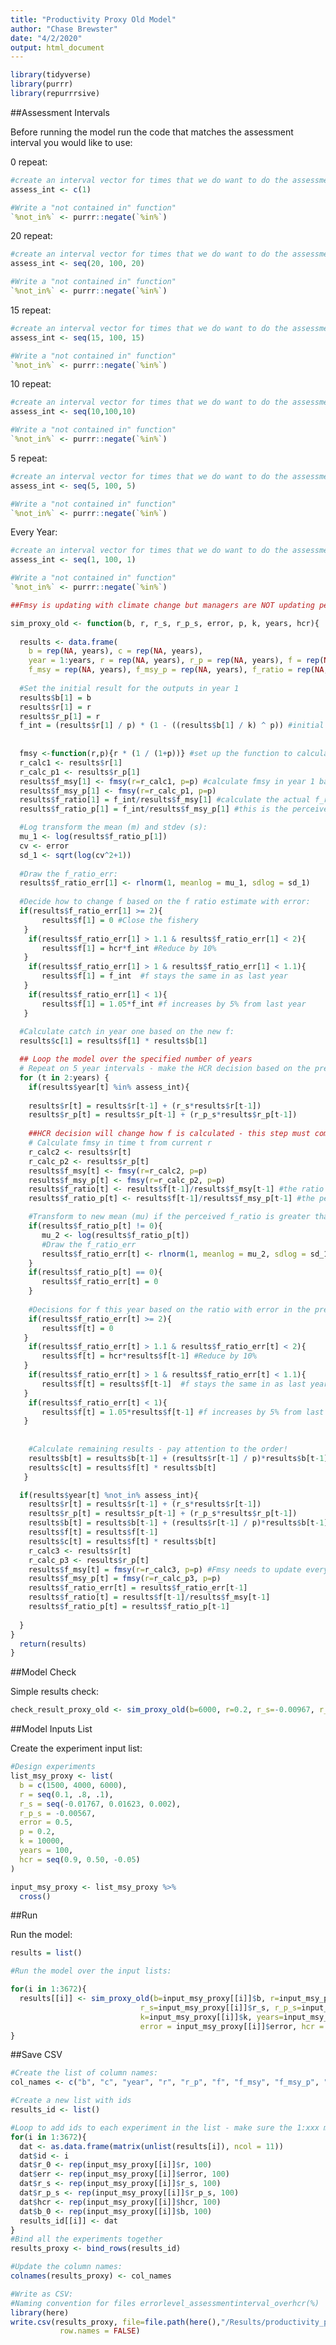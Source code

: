 ```yaml
---
title: "Productivity Proxy Old Model"
author: "Chase Brewster"
date: "4/2/2020"
output: html_document
---
```


```r
library(tidyverse)
library(purrr)
library(repurrrsive)
```


##Assessment Intervals

Before running the model run the code that matches the assessment interval you would like to use:

0 repeat:
```r

#create an interval vector for times that we do want to do the assessment:
assess_int <- c(1)

#Write a "not contained in" function"
`%not_in%` <- purrr::negate(`%in%`)
```

20 repeat:
```r

#create an interval vector for times that we do want to do the assessment:
assess_int <- seq(20, 100, 20)

#Write a "not contained in" function"
`%not_in%` <- purrr::negate(`%in%`)
```

15 repeat:
```r

#create an interval vector for times that we do want to do the assessment:
assess_int <- seq(15, 100, 15)

#Write a "not contained in" function"
`%not_in%` <- purrr::negate(`%in%`)
```

10 repeat:
```r

#create an interval vector for times that we do want to do the assessment:
assess_int <- seq(10,100,10)

#Write a "not contained in" function"
`%not_in%` <- purrr::negate(`%in%`)
```


5 repeat:
```r

#create an interval vector for times that we do want to do the assessment:
assess_int <- seq(5, 100, 5)

#Write a "not contained in" function"
`%not_in%` <- purrr::negate(`%in%`)
```

Every Year:
```r

#create an interval vector for times that we do want to do the assessment:
assess_int <- seq(1, 100, 1)

#Write a "not contained in" function"
`%not_in%` <- purrr::negate(`%in%`)
```


 
```r

##Fmsy is updating with climate change but managers are NOT updating perceived Fmsy 

sim_proxy_old <- function(b, r, r_s, r_p_s, error, p, k, years, hcr){ 
  
  results <- data.frame(
    b = rep(NA, years), c = rep(NA, years), 
    year = 1:years, r = rep(NA, years), r_p = rep(NA, years), f = rep(NA, years),
    f_msy = rep(NA, years), f_msy_p = rep(NA, years), f_ratio = rep(NA, years), f_ratio_p = rep(NA, years), f_ratio_err = rep(NA, years)) #Setup the results dataframe 
  
  #Set the initial result for the outputs in year 1
  results$b[1] = b
  results$r[1] = r
  results$r_p[1] = r
  f_int = (results$r[1] / p) * (1 - ((results$b[1] / k) ^ p)) #initial f assuming catch = surplus
  
  
  fmsy <-function(r,p){r * (1 / (1+p))} #set up the function to calculate Fmsy based on growth (r) and shape parameter (p)
  r_calc1 <- results$r[1]
  r_calc_p1 <- results$r_p[1]
  results$f_msy[1] <- fmsy(r=r_calc1, p=p) #calculate fmsy in year 1 based on historical parameters
  results$f_msy_p[1] <- fmsy(r=r_calc_p1, p=p)
  results$f_ratio[1] = f_int/results$f_msy[1] #calculate the actual f_ratio from initial fishing pressure (this is basically f in time t-1) and fmsy
  results$f_ratio_p[1] = f_int/results$f_msy_p[1] #this is the perceived f ratio by the fisheries managers - with climate change, this perceived ratio will not have an adjusted fmsy as productivity changes

  #Log transform the mean (m) and stdev (s):
  mu_1 <- log(results$f_ratio_p[1]) 
  cv <- error
  sd_1 <- sqrt(log(cv^2+1))
  
  #Draw the f_ratio_err:
  results$f_ratio_err[1] <- rlnorm(1, meanlog = mu_1, sdlog = sd_1)
  
  #Decide how to change f based on the f ratio estimate with error:
  if(results$f_ratio_err[1] >= 2){
       results$f[1] = 0 #Close the fishery
   } 
    if(results$f_ratio_err[1] > 1.1 & results$f_ratio_err[1] < 2){
       results$f[1] = hcr*f_int #Reduce by 10%
   }  
    if(results$f_ratio_err[1] > 1 & results$f_ratio_err[1] < 1.1){
       results$f[1] = f_int  #f stays the same in as last year
   }
    if(results$f_ratio_err[1] < 1){
       results$f[1] = 1.05*f_int #f increases by 5% from last year
   } 
  
  #Calculate catch in year one based on the new f:
  results$c[1] = results$f[1] * results$b[1] 

  ## Loop the model over the specified number of years
  # Repeat on 5 year intervals - make the HCR decision based on the previous years data and apply the f to the current assessment year, this f remains constant until next assessment
  for (t in 2:years) {
    if(results$year[t] %in% assess_int){
    
    results$r[t] = results$r[t-1] + (r_s*results$r[t-1])
    results$r_p[t] = results$r_p[t-1] + (r_p_s*results$r_p[t-1])
    
    ##HCR decision will change how f is calculated - this step must come before calculating c 
    # Calculate fmsy in time t from current r 
    r_calc2 <- results$r[t]
    r_calc_p2 <- results$r_p[t]
    results$f_msy[t] <- fmsy(r=r_calc2, p=p)
    results$f_msy_p[t] <- fmsy(r=r_calc_p2, p=p)
    results$f_ratio[t] <- results$f[t-1]/results$f_msy[t-1] #the ratio of f/fmsy at the beginning of the year is based on last years f and fmsy
    results$f_ratio_p[t] <- results$f[t-1]/results$f_msy_p[t-1] #the perceived f ratio is based on the original fmsy calculation

    #Transform to new mean (mu) if the perceived f_ratio is greater than 0:
    if(results$f_ratio_p[t] != 0){
       mu_2 <- log(results$f_ratio_p[t])
       #Draw the f_ratio_err
       results$f_ratio_err[t] <- rlnorm(1, meanlog = mu_2, sdlog = sd_1)
    }
    if(results$f_ratio_p[t] == 0){
       results$f_ratio_err[t] = 0
    }
    
    #Decisions for f this year based on the ratio with error in the previous year 
    if(results$f_ratio_err[t] >= 2){
       results$f[t] = 0 
   } 
    if(results$f_ratio_err[t] > 1.1 & results$f_ratio_err[t] < 2){
       results$f[t] = hcr*results$f[t-1] #Reduce by 10%
   }  
    if(results$f_ratio_err[t] > 1 & results$f_ratio_err[t] < 1.1){
       results$f[t] = results$f[t-1]  #f stays the same in as last year
   }
    if(results$f_ratio_err[t] < 1){
       results$f[t] = 1.05*results$f[t-1] #f increases by 5% from last year
   } 
    
    
    #Calculate remaining results - pay attention to the order!
    results$b[t] = results$b[t-1] + (results$r[t-1] / p)*results$b[t-1]*(1 - ((results$b[t-1]/k) ^ p))-results$c[t-1]
    results$c[t] = results$f[t] * results$b[t]
   } 

  if(results$year[t] %not_in% assess_int){
    results$r[t] = results$r[t-1] + (r_s*results$r[t-1])
    results$r_p[t] = results$r_p[t-1] + (r_p_s*results$r_p[t-1])
    results$b[t] = results$b[t-1] + (results$r[t-1] / p)*results$b[t-1]*(1 - ((results$b[t-1]/k) ^ p))-results$c[t-1]
    results$f[t] = results$f[t-1]
    results$c[t] = results$f[t] * results$b[t]
    r_calc3 <- results$r[t]
    r_calc_p3 <- results$r_p[t]
    results$f_msy[t] = fmsy(r=r_calc3, p=p) #Fmsy needs to update every year to capture productivity changes
    results$f_msy_p[t] = fmsy(r=r_calc_p3, p=p)
    results$f_ratio_err[t] = results$f_ratio_err[t-1]
    results$f_ratio[t] = results$f[t-1]/results$f_msy[t-1]
    results$f_ratio_p[t] = results$f_ratio_p[t-1]
    
  }
}
  return(results)
}


```
 
##Model Check

Simple results check:
```r

check_result_proxy_old <- sim_proxy_old(b=6000, r=0.2, r_s=-0.00967, r_p_s = -0.00367, error=0.3, p=0.2, k=10000, years=100, hcr = 0.9)
```

##Model Inputs List

Create the experiment input list:
```r

#Design experiments
list_msy_proxy <- list(
  b = c(1500, 4000, 6000),
  r = seq(0.1, .8, .1),
  r_s = seq(-0.01767, 0.01623, 0.002),
  r_p_s = -0.00567,
  error = 0.5,
  p = 0.2,
  k = 10000,
  years = 100,
  hcr = seq(0.9, 0.50, -0.05)
)

input_msy_proxy <- list_msy_proxy %>%
  cross()

```

##Run

Run the model:
```r

results = list()

#Run the model over the input lists:

for(i in 1:3672){
  results[[i]] <- sim_proxy_old(b=input_msy_proxy[[i]]$b, r=input_msy_proxy[[i]]$r,
                             r_s=input_msy_proxy[[i]]$r_s, r_p_s=input_msy_proxy[[i]]$r_p_s, p=input_msy_proxy[[i]]$p,
                             k=input_msy_proxy[[i]]$k, years=input_msy_proxy[[i]]$years, 
                             error = input_msy_proxy[[i]]$error, hcr = input_msy_proxy[[i]]$hcr)
}

```

##Save CSV
 
```r

#Create the list of column names:
col_names <- c("b", "c", "year", "r", "r_p", "f", "f_msy", "f_msy_p", "f_ratio", "f_ratio_p", "f_ratio_err", "id", "r_0", "error", "r_s", "r_p_s", "hcr", "b_0")

#Create a new list with ids
results_id <- list()

#Loop to add ids to each experiment in the list - make sure the 1:xxx matches the number of lists in the results
for(i in 1:3672){
  dat <- as.data.frame(matrix(unlist(results[i]), ncol = 11))
  dat$id <- i
  dat$r_0 <- rep(input_msy_proxy[[i]]$r, 100)
  dat$err <- rep(input_msy_proxy[[i]]$error, 100)
  dat$r_s <- rep(input_msy_proxy[[i]]$r_s, 100)
  dat$r_p_s <- rep(input_msy_proxy[[i]]$r_p_s, 100)
  dat$hcr <- rep(input_msy_proxy[[i]]$hcr, 100)
  dat$b_0 <- rep(input_msy_proxy[[i]]$b, 100)
  results_id[[i]] <- dat
}
#Bind all the experiments together
results_proxy <- bind_rows(results_id)

#Update the column names:
colnames(results_proxy) <- col_names

#Write as CSV:
#Naming convention for files errorlevel_assessmentinterval_overhcr(%)
library(here)
write.csv(results_proxy, file=file.path(here(),"/Results/productivity_proxy/for_publics/old_model/higherror/proxy_old_higherr1.csv"),
           row.names = FALSE)

```
